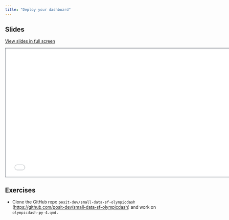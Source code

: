 ```yaml
---
title: "Deploy your dashboard"
---
```


## Slides

[View slides in full screen](4-parameters-interactivity-deployment.html)

```{=html}
<iframe class="slide-deck" src="4-parameters-interactivity-deployment.html" height="420" width="747" style="border: 1px solid #2e3846;"></iframe>
```
## Exercises

-   Clone the GitHub repo `posit-dev/small-data-sf-olympicdash` (<https://github.com/posit-dev/small-data-sf-olympicdash>) and work on `olympicdash-py-4.qmd.`

